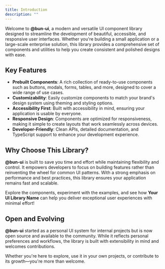 ```yaml
---
title: Introduction
description: ""
---
```


Welcome to **@bun-ui**, a modern and versatile UI component library designed to streamline the development of beautiful, accessible, and responsive user interfaces. Whether you're building a small application or a large-scale enterprise solution, this library provides a comprehensive set of components and utilities to help you create consistent and polished designs with ease.

## Key Features

- **Prebuilt Components**: A rich collection of ready-to-use components such as buttons, modals, forms, tables, and more, designed to cover a wide range of use cases.
- **Customizability**: Easily customize components to match your brand's design system using theming and styling options.
- **Accessibility First**: Built with accessibility in mind, ensuring your application is usable by everyone.
- **Responsive Design**: Components are optimized for responsiveness, making it simple to create layouts that work seamlessly across devices.
- **Developer-Friendly**: Clean APIs, detailed documentation, and TypeScript support to enhance your development experience.

## Why Choose This Library?

**@bun-ui** is built to save you time and effort while maintaining flexibility and control. It empowers developers to focus on building features rather than reinventing the wheel for common UI patterns. With a strong emphasis on performance and best practices, this library ensures your application remains fast and scalable.

Explore the components, experiment with the examples, and see how **Your UI Library Name** can help you deliver exceptional user experiences with minimal effort!

## Open and Evolving

**@bun-ui** started as a personal UI system for internal projects but is now open source and available to the community. While it reflects personal preferences and workflows, the library is built with extensibility in mind and welcomes contributions.

Whether you're here to explore, use it in your own projects, or contribute to its growth—you're more than welcome.
